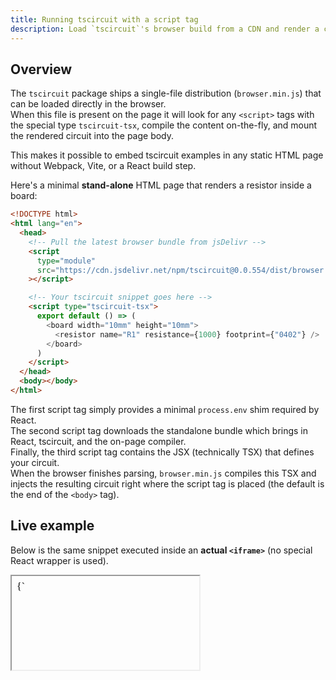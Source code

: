 ```yaml
---
title: Running tscircuit with a script tag
description: Load `tscircuit`'s browser build from a CDN and render a circuit written inside a `<script type="tscircuit-tsx">` block – no build tooling required.
---
```


## Overview

The `tscircuit` package ships a single-file distribution (`browser.min.js`) that can be loaded directly in the browser.  
When this file is present on the page it will look for any `<script>` tags with the special type `tscircuit-tsx`, compile the content on-the-fly, and mount the rendered circuit into the page body.

This makes it possible to embed tscircuit examples in any static HTML page without Webpack, Vite, or a React build step.

Here's a minimal **stand-alone** HTML page that renders a resistor inside a board:

```html
<!DOCTYPE html>
<html lang="en">
  <head>
    <!-- Pull the latest browser bundle from jsDelivr -->
    <script
      type="module"
      src="https://cdn.jsdelivr.net/npm/tscircuit@0.0.554/dist/browser.min.js"
    ></script>

    <!-- Your tscircuit snippet goes here -->
    <script type="tscircuit-tsx">
      export default () => (
        <board width="10mm" height="10mm">
          <resistor name="R1" resistance={1000} footprint={"0402"} />
        </board>
      )
    </script>
  </head>
  <body></body>
</html>
```

The first script tag simply provides a minimal `process.env` shim required by React.  
The second script tag downloads the standalone bundle which brings in React, tscircuit, and the on-page compiler.  
Finally, the third script tag contains the JSX (technically TSX) that defines your circuit.  
When the browser finishes parsing, `browser.min.js` compiles this TSX and injects the resulting circuit right where the script tag is placed (the default is the end of the `<body>` tag).

## Live example

Below is the same snippet executed inside an **actual `<iframe>`** (no special React wrapper is used). 

<iframe
  style={{ width: "100%", height: "600px", border: "1px solid #ccc" }}
  srcDoc={`
  <!DOCTYPE html>
<html lang="en">
  <head>
    <script>
      window.process = { env: { NODE_ENV: "production" } }
    </script>
    <script type="module" src="https://cdn.jsdelivr.net/npm/tscircuit@0.0.554/dist/browser.min.js"></script>
    <script type="tscircuit-tsx">
        <board width="10mm" height="10mm">
          <resistor name="R1" resistance={1000} footprint={"0402"} />
        </board>
      )
    </script>
  </head>
  <body>
  </body>
</html>`}
/>

